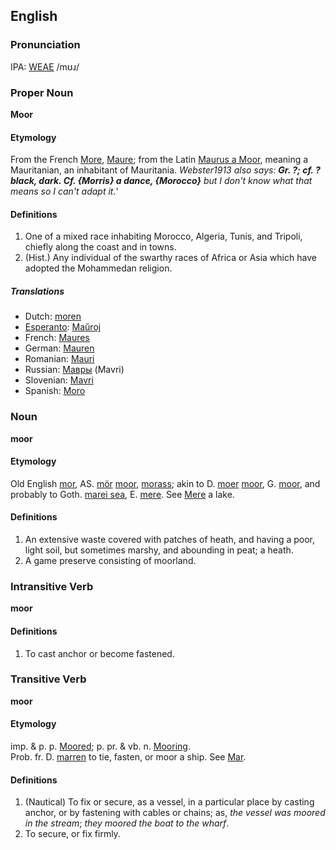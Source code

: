 ==English==
===Pronunciation===
IPA: [[WEAE]] /mʊɹ/

===Proper Noun===
'''Moor'''

====Etymology====
From the French [[More]], [[Maure]]; from the Latin [[Maurus a Moor]], meaning a Mauritanian, an inhabitant of Mauritania.  ''Webster1913 also says: <B>Gr. ?; cf. ? black, dark. Cf. {Morris} a dance, {Morocco}</B> but I don't know what that means so I can't adapt it.'''

====Definitions====
#  One of a mixed race inhabiting Morocco, Algeria, Tunis, and Tripoli, chiefly along the coast and in towns.
#  (Hist.) Any individual of the swarthy races of Africa or Asia which have adopted the Mohammedan religion.

=====Translations=====
*Dutch: [[moren]]<!-- chg to sing. -->
*[[Esperanto]]: [[Maŭroj]]
*French: [[Maures]]<!-- chg to sing. -->
*German: [[Mauren]]<!-- chg to sing. -->
*Romanian: [[Mauri]]<!-- chg to sing. -->
*Russian: [[Мавры]] (Mavri)<!-- chg to sing. -->
*Slovenian: [[Mavri]]<!-- chg to sing? -->
*Spanish: [[Moro]]

===Noun===
'''moor'''

====Etymology====
Old English [[mor]], AS. [[mör]] [[moor]], [[morass]]; akin to D. [[moer]] [[moor]], G. [[moor]], and probably to Goth. [[marei sea]], E. [[mere]]. See [[Mere]] a lake.

====Definitions====
# An extensive waste covered with patches of heath, and  having a poor, light soil, but sometimes marshy, and  abounding in peat; a heath.
# A game preserve consisting of moorland.

===Intransitive Verb===
'''moor'''

====Definitions====
# To cast anchor or become fastened.

===Transitive Verb===
'''moor'''

====Etymology====
imp. & p. p. [[Moored]]; p. pr. & vb. n. [[Mooring]].<BR>Prob. fr. D. [[marren]] to tie, fasten, or moor a ship. See [[Mar]].

====Definitions====
# (Nautical) To fix or secure, as a vessel, in a particular  place by casting anchor, or by fastening with cables or chains; as, ''the vessel was moored in the stream''; ''they  moored the boat to the wharf''.
# To secure, or fix firmly.
